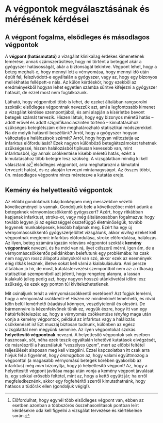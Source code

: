 # A végpontok megválasztásának és mérésének kérdései
\chaptermark{A végpontok megválasztása és mérése}

## A végpont fogalma, elsődleges és másodlagos végpontok

A **végpont (hatásmutató)** a vizsgálat klinikailag érdekes kimenetének lemérése, annak számszerűsítése, hogy mi történt a beteggel akár a gyógyszer hatásosságát, akár a biztonságát tekintve. Végpont lehet, hogy a beteg meghalt-e, hogy mennyi lett a vérnyomása, hogy mennyi idő után épült fel, felszívódott-e egyáltalán a gyógyszer, vagy az, hogy egy bizonyos mellékhatás fellépett-e nála. Az külön kérdéskör, hogy ezekből az eredményekből hogyan lehet egyetlen számba sűrítve kifejezni a gyógyszer hatását, de ezzel most nem foglalkozunk.

Látható, hogy végpontból több is lehet, de ezeket általában rangsorolni szokták: elsődleges végpontnak nevezzük azt, ami a legfontosabb kimenet a vizsgálat kérdése szempontjából, és ami alapján a kísérletbe bevont betegek számát tervezik. Hiszen láttuk, hogy egy bizonyos méretű hatás -- adott erővel és adott szignifikanciaszinten történő -- kimutatásához szükséges beteglétszám előre meghatározható statisztikai módszerekkel. Na de melyik hatásról beszélünk? Arról, hogy a gyógyszer hogyan változtatja a halálozások számát? Arról, hogy hogyan változtatja az infarktus előfordulását? Ezek nagyon különböző beteglétszámokat tehetnek szükségessé, hiszen halálozásból tipikusan kevesebb van, mint infarktusból, így annak csökkentése kisebb méretű hatás, ezért a kimutatásához több betegre lesz szükség. A vizsgálatban mindig ki kell választani az^[Előfordulhat, hogy egynél több elsődleges végpont van, ebben az esetben azonban a többszörös összehasonlítások pontban leírt kérdésekre oda kell figyelni a vizsgálat tervezése és kiértékelése során.] elsődleges végpontot, arra meghatározni a kimutatni tervezett hatást, és ez alapján tervezni mintanagyságot. Az összes többi, ún. másodlagos végpontra nincs méretezve a kutatás ereje.

## Kemény és helyettesítő végpontok

Az előbbi gondolatnak tulajdonképpen még messzebbre vezető következményei is vannak. Gondoljunk bele a következőbe: miért adunk a betegeknek vérnyomáscsökkentő gyógyszert? Azért, hogy ritkábban kapjanak infarktust, stroke-ot, vagy még általánosabban fogalmazva: hogy tovább legyen jó az egészséggel összefüggő életminőségük, tovább legyenek munkaképesek, később haljanak meg. Ezért ha egy új vérnyomáscsökkentő gyógyszerjelöltet vizsgálunk, akkor *elvileg* ezeket kell végpontnak megtenni: infarktus előfordulása, stroke előfordulása, halálozás. Az ilyen, beteg számára igazán releváns végpontot szokták **kemény végpontnak** nevezni, és ha mód van rá, ilyet célszerű mérni. Igen ám, de a vérnyomáscsökkentős példánkban belefutunk egy problémába: ha csak nem nagyon rossz állapotú alanyokról van szó, akkor ezek az események elég ritkák lesznek, illetve sokat kell várni a kialakulásukra. Ami persze általában jó hír, de most, kutatástervezési szempontból nem az: a ritkaság statisztikai szempontból azt jelenti, hogy rengeteg alanyra, a lassan kialakuló jelleg pedig azt, hogy nagyon hosszú utánkövetési időre lesz szükség, és ezek egy ponton túl kivitelezhetetlenek.

Mit csináljunk tehát a vérnyomáscsökkentő esetében? Azt fogjuk lemérni, hogy a vérnyomást csökkenti-e! Hiszen ez mindenkinél lemérhető, és rövid időn belül lemérhető (ráadásul könnyen, veszélytelenül és olcsón). De bármennyire is kézenfekvőnek tűnik ez, vegyük észre, hogy itt van egy háttérfeltételezés: az, hogy a vérnyomás csökkentése *tényleg* maga után vonja a kemény végpontok, például az infarktus vagy a halálozás csökkenését is! Ezt muszáj biztosan tudnunk, különben az egész vizsgálattal nem megyünk semmire. Az ilyen végpontokat szokás **helyettesítő végpontnak** nevezni. A helyettesítő végpontok sok esetben hasznosak, sőt, néha ezek teszik egyáltalán lehetővé kutatások elvégzését, de másrészről a használatuk "veszélyes üzem", mert az előbbi feltétel teljesülését alaposan meg kell vizsgálni. Ezzel kapcsolatban itt csak arra hívjuk fel a figyelmet, hogy *önmagában* az, hogy valami együttmozog a végponttal (a magasabb vérnyomású betegek körében gyakoribb az infarktus) még *nem* bizonyítja, hogy jó helyettesítő végpont! Az, hogy a helyettesítő végpont javítása maga után vonja a kemény végpont javulását is, egy sokkal erősebb feltétel, mint az, hogy a kettő együtt jár; ha erről megfeledkeznénk, akkor egy fogfehérítő szerről kimutathatnánk, hogy hatásos a tüdőrák ellen (gondoljuk végig!).